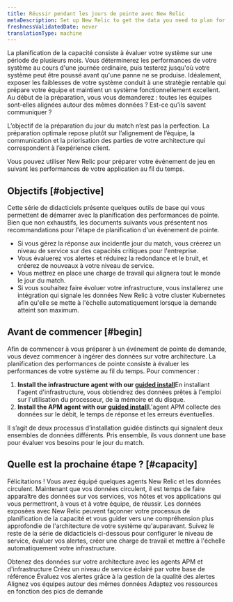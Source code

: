 ```yaml
---
title: Réussir pendant les jours de pointe avec New Relic
metaDescription: Set up New Relic to get the data you need to plan for a peak demand event.
freshnessValidatedDate: never
translationType: machine
---
```


La planification de la capacité consiste à évaluer votre système sur une période de plusieurs mois. Vous déterminerez les performances de votre système au cours d&apos;une journée ordinaire, puis testerez jusqu&apos;où votre système peut être poussé avant qu&apos;une panne ne se produise. Idéalement, exposer les faiblesses de votre système conduit à une stratégie rentable qui prépare votre équipe et maintient un système fonctionnellement excellent. Au début de la préparation, vous vous demanderez : toutes les équipes sont-elles alignées autour des mêmes données ? Est-ce qu&apos;ils savent communiquer ?

L’objectif de la préparation du jour du match n’est pas la perfection. La préparation optimale repose plutôt sur l’alignement de l’équipe, la communication et la priorisation des parties de votre architecture qui correspondent à l’expérience client.

<img title="Peak readiness dashboard" alt="" src="/images/peak-readiness-dashboard_screenshot-crop_Peak-readiness-dashboard.webp" />

<figcaption>
  Vous pouvez utiliser New Relic pour préparer votre événement de jeu en suivant les performances de votre application au fil du temps.
</figcaption>

## Objectifs [#objective]

Cette série de didacticiels présente quelques outils de base qui vous permettent de démarrer avec la planification des performances de pointe. Bien que non exhaustifs, les documents suivants vous présentent nos recommandations pour l&apos;étape de planification d&apos;un événement de pointe.

* Si vous gérez la réponse aux incidentle jour du match, vous créerez un niveau de service sur des capacités critiques pour l&apos;entreprise.
* Vous évaluerez vos alertes et réduirez la redondance et le bruit, et créerez de nouveaux <InlinePopover type="alerts" />à votre niveau de service.
* Vous mettrez en place une charge de travail qui alignera tout le monde le jour du match.
* Si vous souhaitez faire évoluer votre infrastructure, vous installerez une intégration qui signale les données New Relic à votre cluster Kubernetes afin qu&apos;elle se mette à l&apos;échelle automatiquement lorsque la demande atteint son maximum.

## Avant de commencer [#begin]

Afin de commencer à vous préparer à un événement de pointe de demande, vous devez commencer à ingérer des données sur votre architecture. La planification des performances de pointe consiste à évaluer les performances de votre système au fil du temps. Pour commencer :

1. <DNT>**Install the infrastructure agent with our [guided install](https://one.newrelic.com/nr1-core?state=3a7ae2fd-163d-77a7-9372-b4764acf286e)**</DNT>En installant l&apos;agent d&apos;infrastructure, vous obtiendrez des données prêtes à l&apos;emploi sur l&apos;utilisation du processeur, de la mémoire et du disque.
2. <DNT>**Install the APM agent with our [guided install](https://one.newrelic.com/nr1-core?state=b3815b2d-8711-4418-335b-a9cac0468fe3)**</DNT>L&apos;agent APM collecte des données sur le débit, le temps de réponse et les erreurs éventuelles.

Il s’agit de deux processus d’installation guidée distincts qui signalent deux ensembles de données différents. Pris ensemble, ils vous donnent une base pour évaluer vos besoins pour le jour du match.

## Quelle est la prochaine étape ? [#capacity]

Félicitations ! Vous avez équipé quelques agents New Relic et les données circulent. Maintenant que vos données circulent, il est temps de faire apparaître des données sur vos services, vos hôtes et vos applications qui vous permettront, à vous et à votre équipe, de réussir. Les données exposées avec New Relic peuvent façonner votre processus de planification de la capacité et vous guider vers une compréhension plus approfondie de l&apos;architecture de votre système qu&apos;auparavant. Suivez le reste de la série de didacticiels ci-dessous pour configurer le niveau de service, évaluer vos alertes, créer une charge de travail et mettre à l&apos;échelle automatiquement votre infrastructure.

<DocTiles numbered>
  <DocTile title="Get started" path="/docs/journey-demand/get-started" label={{text: "You are here", color: "orange"}}>
    Obtenez des données sur votre architecture avec les agents APM et d&apos;infrastructure
  </DocTile>

  <DocTile title="Create service levels for gameday" path="/docs/journey-demand/find-your-baseline/">
    Créez un niveau de service éclairé par votre base de référence
  </DocTile>
</DocTiles>

<DocTiles>
  <DocTile title="Reduce noise with quality alerts" number="3" path="/docs/journey-demand/create-quality-alerts/">
    Évaluez vos alertes grâce à la gestion de la qualité des alertes
  </DocTile>

  <DocTile title="Align your teams with workloads" number="4" path="/docs/journey-demand/organize-data-workloads/">
    Alignez vos équipes autour des mêmes données
  </DocTile>

  <DocTile title="Autoscale your infrastructure with Kubernetes" number="5" path="/docs/journey-demand/autoscale-your-infra/">
    Adaptez vos ressources en fonction des pics de demande
  </DocTile>
</DocTiles>